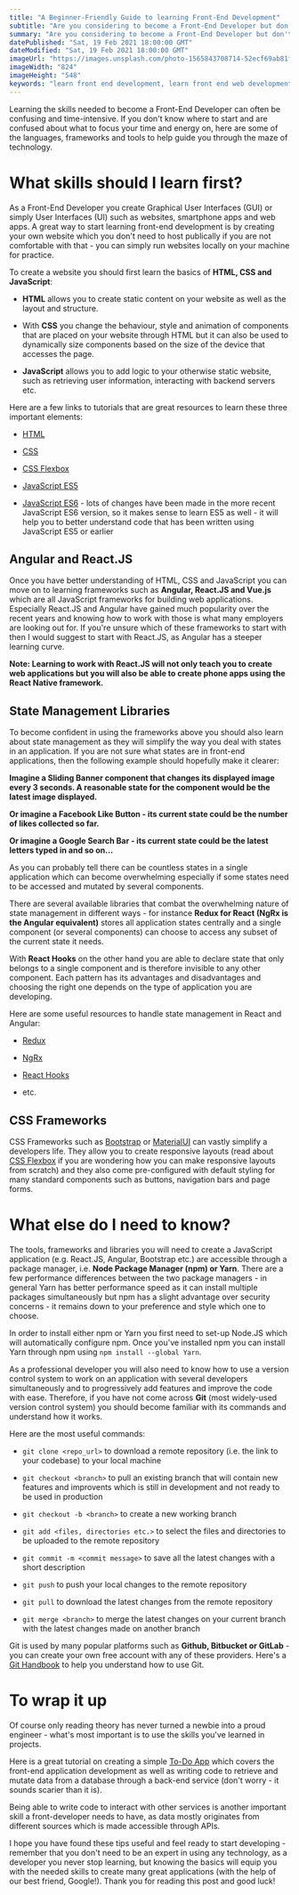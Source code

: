 ```yaml
---
title: "A Beginner-Friendly Guide to learning Front-End Development"
subtitle: "Are you considering to become a Front-End Developer but don't know where to start or you are simply curious about the technical skills a developer needs or you simply would like to understand how websites or apps are created? Here is a beginner-friendly guide on how to best approach your learning journey."
summary: "Are you considering to become a Front-End Developer but don't know where to start or you are simply curious about the technical skills a developer needs or you simply would like to understand how websites or apps are created? Here is a beginner-friendly guide on how to best approach your learning journey."
datePublished: "Sat, 19 Feb 2021 18:00:00 GMT"
dateModified: "Sat, 19 Feb 2021 18:00:00 GMT"
imageUrl: "https://images.unsplash.com/photo-1565843708714-52ecf69ab81f?ixid=MXwxMjA3fDB8MHxwaG90by1wYWdlfHx8fGVufDB8fHw%3D&ixlib=rb-1.2.1&auto=format&fit=crop&w=1652&q=80"
imageWidth: "824"
imageHeight: "548"
keywords: "learn front end development, learn front end web development, web Ddevelopment, front end development, tech, javascript, react js, angular, state management"
---
```


Learning the skills needed to become a Front-End Developer can often be confusing and time-intensive. If you don't know where to start and are confused about what to focus
your time and energy on, here are some of the languages, frameworks and tools to help guide you through the maze of technology.

<h1>What skills should I learn first?</h1>

As a Front-End Developer you create Graphical User Interfaces (GUI) or simply User Interfaces (UI) such as websites, smartphone apps and web apps.
A great way to start learning front-end development is by creating your own website which you don't need to host publically if you are not comfortable with that -
you can simply run websites locally on your machine for practice.

To create a website you should first learn the basics of **HTML, CSS and JavaScript**:

- **HTML** allows you to create static content on your website as well as the layout and structure.

- With **CSS** you change the behaviour, style and animation of components that are placed on your website through HTML but it can also be used to dynamically size components
  based on the size of the device that accesses the page.

- **JavaScript** allows you to add logic to your otherwise static website, such as retrieving user information, interacting with backend servers etc.

Here are a few links to tutorials that are great resources to learn these three important elements:

- [HTML](https://www.w3schools.com/html/html_intro.asp)

- [CSS](https://www.w3schools.com/w3css/w3css_intro.asp)

- [CSS Flexbox](https://www.w3schools.com/css/css3_flexbox.asp)

- [JavaScript ES5](https://www.w3schools.com/js/js_es5.asp)

- [JavaScript ES6](https://www.w3schools.com/js/js_es6.asp) - lots of changes have been made in the more recent JavaScript ES6 version, so it makes sense to learn ES5 as well - it will help you to better understand code that has been written using JavaScript ES5 or earlier

<h2>Angular and React.JS</h2>

Once you have better understanding of HTML, CSS and JavaScript you can move on to learning frameworks such as **Angular, React.JS and Vue.js** which are all JavaScript frameworks
for building web applications. Especially React.JS and Angular have gained much popularity over the recent years and knowing how to work with those is what many employers are looking out for.
If you're unsure which of these frameworks to start with then I would suggest to start with React.JS, as Angular has a steeper learning curve.

**Note: Learning to work with React.JS will not only teach you to create web applications but you will also be able to create phone apps using the React Native framework.**

<h2>State Management Libraries</h2>

To become confident in using the frameworks above you should also learn about state management as they will simplify the way you deal with states in an application.
If you are not sure what states are in front-end applications, then the following example should hopefully make it clearer:

**Imagine a Sliding Banner component that changes its displayed image every 3 seconds. A reasonable state for the component would be the latest image displayed.**

**Or imagine a Facebook Like Button - its current state could be the number of likes collected so far.**

**Or imagine a Google Search Bar - its current state could be the latest letters typed in and so on...**

As you can probably tell there can be countless states in a single application which can become overwhelming especially if some states need to be accessed and mutated
by several components.

There are several available libraries that combat the overwhelming nature of state management in different ways - for instance **Redux for React (NgRx is the Angular equivalent)** stores
all application states centrally and a single component (or several components) can choose to access any subset of the current state it needs.

With **React Hooks** on the other hand you are able to declare state that only belongs to a single component and is therefore invisible to any other component.
Each pattern has its advantages and disadvantages and choosing the right one depends on the type of application you are developing.

Here are some useful resources to handle state management in React and Angular:

- [Redux](https://react-redux.js.org/introduction/basic-tutorial)

- [NgRx](https://stackabuse.com/beginners-guide-to-ngrx-and-angular/)

- [React Hooks](https://reactjs.org/docs/hooks-intro.html)

- etc.

<h2>CSS Frameworks</h2>

CSS Frameworks such as [Bootstrap](https://getbootstrap.com/docs/4.0/getting-started/introduction/) or [MaterialUI](https://material-ui.com/getting-started/installation/) can vastly
simplify a developers life. They allow you to create responsive layouts (read about [CSS Flexbox](https://www.w3schools.com/css/css3_flexbox.asp) if you are wondering how you can make
responsive layouts from scratch) and they also come pre-configured with default styling for many standard components such as buttons, navigation bars and page forms.

<h1>What else do I need to know?</h1>

The tools, frameworks and libraries you will need to create a JavaScript application (e.g. React.JS, Angular, Bootstrap etc.) are accessible through a package manager, i.e.
**Node Package Manager (npm) or Yarn**. There are a few performance differences between the two package managers - in general Yarn has better performance speed as it can install multiple
packages simultaneously but npm has a slight advantage over security concerns - it remains down to your preference and style which one to choose.

In order to install either npm or Yarn you first need to set-up Node.JS which will automatically configure npm. Once you've installed npm you can install Yarn through npm using `npm install --global Yarn`.

As a professional developer you will also need to know how to use a version control system to work on an application with several developers simultaneously and to progressively add features
and improve the code with ease.
Therefore, if you have not come across **Git** (most widely-used version control system) you should become familiar with its commands and understand how it works.

Here are the most useful commands:

- `git clone <repo_url>` to download a remote repository (i.e. the link to your codebase) to your local machine

- `git checkout <branch>` to pull an existing branch that will contain new features and improvents which is still in development and not ready to be used in production

- `git checkout -b <branch>` to create a new working branch

- `git add <files, directories etc.>` to select the files and directories to be uploaded to the remote repository

- `git commit -m <commit message>` to save all the latest changes with a short description

- `git push` to push your local changes to the remote repository

- `git pull` to download the latest changes from the remote repository

- `git merge <branch>` to merge the latest changes on your current branch with the latest changes made on another branch

Git is used by many popular platforms such as **Github, Bitbucket or GitLab** - you can create your own free account with any of these providers.
Here's a [Git Handbook](https://guides.github.com/introduction/git-handbook/) to help you understand how to use Git.

<h1>To wrap it up</h1>

Of course only reading theory has never turned a newbie into a proud engineer - what's most important is to use the skills you've learned in projects.

Here is a great tutorial on creating a simple [To-Do App](https://material-ui.com/getting-started/installation/) which covers the front-end application development
as well as writing code to retrieve and mutate data from a database through a back-end service (don't worry - it sounds scarier than it is).

Being able to write code to interact with other services is another important skill a front-developer needs to have, as data mostly originates from different sources
which is made accessible through APIs.

I hope you have found these tips useful and feel ready to start developing - remember that you don't need to be an expert in using any technology, as a developer you
never stop learning, but knowing the basics will equip you with the needed skills to create many great applications (with the help of our best friend, Google!).
Thank you for reading this post and good luck!
